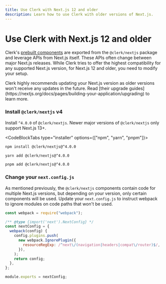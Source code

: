 ```yaml
---
title: Use Clerk with Next.js 12 and older
description: Learn how to use Clerk with older versions of Next.js.
---
```


# Use Clerk with Next.js 12 and older

Clerk's [prebuilt components](/docs/components/overview) are exported from the `@clerk/nextjs` package and leverage APIs from Next.js itself. These APIs often change between major Next.js releases. While Clerk tries to offer the highest compatibility for any supported Next.js version, for Next.js 12 and older, you need to modify your setup.

<Callout type="warning">
  Clerk highly recommends updating your Next.js version as older versions won't receive any updates in the future. Read [their upgrade guides](https://nextjs.org/docs/pages/building-your-application/upgrading) to learn more.
</Callout>

<Steps>

### Install `@clerk/nextjs` v4

Install `^4.0.0` of `@clerk/nextjs`. Newer major versions of `@clerk/nextjs` only support Next.js 13+.

<CodeBlockTabs type="installer" options={["npm", "yarn", "pnpm"]}>
  ```bash filename="terminal"
  npm install @clerk/nextjs@^4.0.0
  ```

  ```bash filename="terminal"
  yarn add @clerk/nextjs@^4.0.0
  ```

  ```bash filename="terminal"
  pnpm add @clerk/nextjs@^4.0.0
  ```
</CodeBlockTabs>

### Change your `next.config.js`

As mentioned previously, the `@clerk/nextjs` components contain code for multiple Next.js versions, but depending on your version, only certain components will be used. Update your `next.config.js` to instruct webpack to ignore modules on code paths that won't be used.

```js filename="next.config.js" {1,5-12}
const webpack = require("webpack");

/** @type {import('next').NextConfig} */
const nextConfig = {
  webpack(config) {
    config.plugins.push(
      new webpack.IgnorePlugin({
        resourceRegExp: /^next\/(navigation|headers|compat\/router)$/,
      }),
    );
    return config;
  },
};

module.exports = nextConfig;
```

</Steps>
